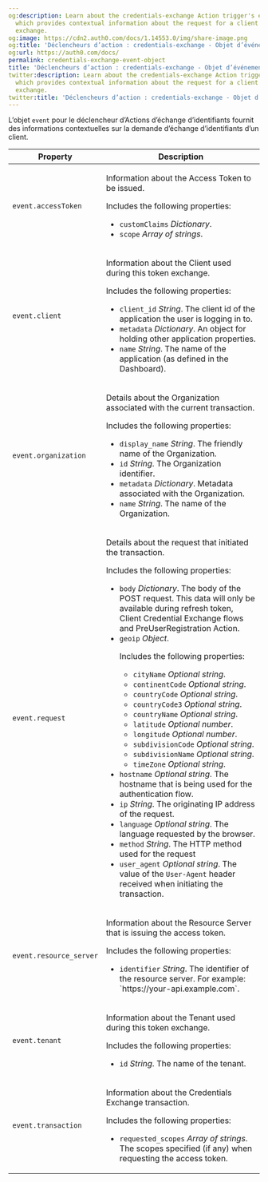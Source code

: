 ```yaml
---
og:description: Learn about the credentials-exchange Action trigger's event object,
  which provides contextual information about the request for a client credentials
  exchange.
og:image: https://cdn2.auth0.com/docs/1.14553.0/img/share-image.png
og:title: 'Déclencheurs d’action : credentials-exchange - Objet d’événement'
og:url: https://auth0.com/docs/
permalink: credentials-exchange-event-object
title: 'Déclencheurs d’action : credentials-exchange - Objet d’événement'
twitter:description: Learn about the credentials-exchange Action trigger's event object,
  which provides contextual information about the request for a client credentials
  exchange.
twitter:title: 'Déclencheurs d’action : credentials-exchange - Objet d’événement'
---
```


L’objet `event` pour le déclencheur d’Actions d’échange d’identifiants fournit des informations contextuelles sur la demande d’échange d’identifiants d’un client.

<table class="table">
<thead>
<tr>
<th>Property</th>
<th>Description</th>
</tr>
</thead>
<tbody>
<tr>
<td>
<p><code>event.accessToken</code></p>
</td>
<td>
<p>Information about the <Tooltip tip="Authorization credential, in the form of an opaque string or JWT, used to access an API." cta="View Glossary" href="/docs/glossary?term=Access+Token">Access Token</Tooltip> to be issued.</p>
<p>Includes the following properties:</p>
<ul>
<li><code>customClaims</code> <em>Dictionary</em>.</li>
<li><code>scope</code> <em>Array of strings</em>.</li>
</ul>
</td>
</tr>
<tr>
<td>
<p><code>event.client</code></p>
</td>
<td>
<p>Information about the Client used during this token exchange.</p>
<p>Includes the following properties:</p>
<ul>
<li>
<code>client_id</code> <em>String</em>.
            <span>The client id of the application the user is logging in to.</span>
</li>
<li>
<code>metadata</code> <em>Dictionary</em>.
            <span>An object for holding other application properties.</span>
</li>
<li>
<code>name</code> <em>String</em>.
            <span>The name of the application (as defined in the Dashboard).</span>
</li>
</ul>
</td>
</tr>
<tr>
<td>
<p><code>event.organization</code></p>
</td>
<td>
<p>Details about the Organization associated with the current transaction.</p>
<p>Includes the following properties:</p>
<ul>
<li>
<code>display_name</code> <em>String</em>.
            <span>The friendly name of the Organization.</span>
</li>
<li>
<code>id</code> <em>String</em>.
            <span>The Organization identifier.</span>
</li>
<li>
<code>metadata</code> <em>Dictionary</em>.
            <span>Metadata associated with the Organization.</span>
</li>
<li>
<code>name</code> <em>String</em>.
            <span>The name of the Organization.</span>
</li>
</ul>
</td>
</tr>
<tr>
<td>
<p><code>event.request</code></p>
</td>
<td>
<p>Details about the request that initiated the transaction.</p>
<p>Includes the following properties:</p>
<ul>
<li>
<code>body</code> <em>Dictionary</em>.
            <span>The body of the POST request. This data will only be available
              during refresh token, Client Credential Exchange flows and
              PreUserRegistration Action.</span>
</li>
<li>
<code>geoip</code> <em>Object</em>.
            <p>Includes the following properties:</p>
<ul>
<li><code>cityName</code> <em>Optional string</em>.</li>
<li><code>continentCode</code> <em>Optional string</em>.</li>
<li><code>countryCode</code> <em>Optional string</em>.</li>
<li><code>countryCode3</code> <em>Optional string</em>.</li>
<li><code>countryName</code> <em>Optional string</em>.</li>
<li><code>latitude</code> <em>Optional number</em>.</li>
<li><code>longitude</code> <em>Optional number</em>.</li>
<li><code>subdivisionCode</code> <em>Optional string</em>.</li>
<li><code>subdivisionName</code> <em>Optional string</em>.</li>
<li><code>timeZone</code> <em>Optional string</em>.</li>
</ul>
</li>
<li>
<code>hostname</code> <em>Optional string</em>.
            <span>The hostname that is being used for the authentication
              flow.</span>
</li>
<li>
<code>ip</code> <em>String</em>.
            <span>The originating IP address of the request.</span>
</li>
<li>
<code>language</code> <em>Optional string</em>.
            <span>The language requested by the browser.</span>
</li>
<li>
<code>method</code> <em>String</em>.
            <span>The HTTP method used for the request</span>
</li>
<li>
<code>user_agent</code> <em>Optional string</em>.
            <span>The value of the <code>User-Agent</code> header received when
              initiating the transaction.</span>
</li>
</ul>
</td>
</tr>
<tr>
<td>
<p><code>event.resource_server</code></p>
</td>
<td>
<p>
          Information about the Resource Server that is issuing the access token.
        </p>
<p>Includes the following properties:</p>
<ul>
<li>
<code>identifier</code> <em>String</em>.
            <span>The identifier of the resource server. For example:
              `https://your-api.example.com`.</span>
</li>
</ul>
</td>
</tr>
<tr>
<td>
<p><code>event.tenant</code></p>
</td>
<td>
<p>Information about the Tenant used during this token exchange.</p>
<p>Includes the following properties:</p>
<ul>
<li>
<code>id</code> <em>String</em>.
            <span>The name of the tenant.</span>
</li>
</ul>
</td>
</tr>
<tr>
<td>
<p><code>event.transaction</code></p>
</td>
<td>
<p>Information about the Credentials Exchange transaction.</p>
<p>Includes the following properties:</p>
<ul>
<li>
<code>requested_scopes</code> <em>Array of strings</em>.
            <span>The scopes specified (if any) when requesting the access
              token.</span>
</li>
</ul>
</td>
</tr>
</tbody>
</table>